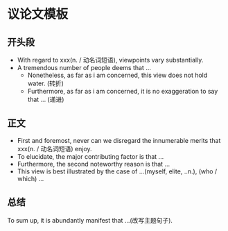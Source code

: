# 议论文模板

## 开头段

- With regard to xxx(n. / 动名词短语), viewpoints vary substantially.
- A tremendous number of people deems that ...
  - Nonetheless, as far as i am concerned, this view does not hold water. (转折)
  - Furthermore, as far as i am concerned, it is no exaggeration to say that ... (递进)

## 正文

- First and foremost, never can we disregard the innumerable merits that xxx(n. / 动名词短语) enjoy.
- To elucidate, the major contributing factor is that ...
- Furthermore, the second noteworthy reason is that ...
- This view is best illustrated by the case of ...(myself, elite, ..n.), (who / which) ...

## 总结

To sum up, it is abundantly manifest that ...(改写主题句子).
